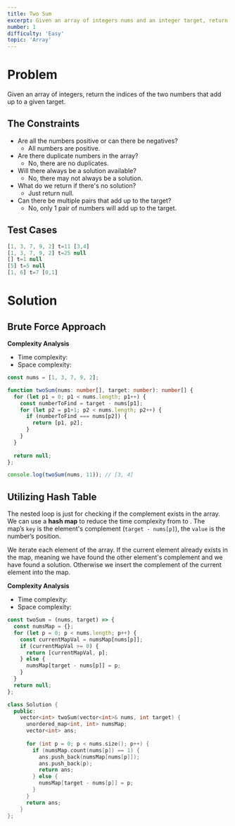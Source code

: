 ```yaml
---
title: Two Sum
excerpt: Given an array of integers nums and an integer target, return indices of the two numbers such that they add up to target.
number: 1
difficulty: 'Easy'
topic: 'Array'
---
```


<LeetCodeLink 
  link="https://leetcode.com/problems/two-sum/"
  title="Two Sum - LeetCode" 
  description="Given an array of integers nums and an integer target, return indices of the two numbers such that they add up to target. You may assume that each input would have exactly one solution, and you may not use the same element twice. You can return the answer in any order."
/>
<div style={{padding: '15px'}}></div>

# Problem

Given an array of integers, return the indices of the two numbers that add up to a given target.

## The Constraints

- Are all the numbers positive or can there be negatives?
    - All numbers are positive.
- Are there duplicate numbers in the array?
    - No, there are no duplicates.
- Will there always be a solution available?
    - No, there may not always be a solution.
- What do we return if there's no solution?
    - Just return null.
- Can there be multiple pairs that add up to the target?
    - No, only 1 pair of numbers will add up to the target.

## Test Cases

```jsx
[1, 3, 7, 9, 2] t=11 [3,4]
[1, 3, 7, 9, 2] t=25 null
[] t=1 null
[5] t=5 null
[1, 6] t=7 [0,1]
```

# Solution

## Brute Force Approach

**Complexity Analysis**

- Time complexity: <InlineMath math="O(n^2)" />
- Space complexity: <InlineMath math="O(1)" />

```typescript
const nums = [1, 3, 7, 9, 2];

function twoSum(nums: number[], target: number): number[] {
  for (let p1 = 0; p1 < nums.length; p1++) {
    const numberToFind = target - nums[p1];
    for (let p2 = p1+1; p2 < nums.length; p2++) {
      if (numberToFind === nums[p2]) {
        return [p1, p2];
      }
    }
  }
    
  return null;
};

console.log(twoSum(nums, 11)); // [3, 4]
```

## Utilizing Hash Table

The nested loop is just for checking if the complement exists in the array. 
We can use a **hash map** to reduce the time complexity from <InlineMath math="O(n^2)" /> to <InlineMath math="O(n)" />. 
The map’s `key` is the element's complement (`target - nums[p]`), the `value` is the number’s position.

We iterate each element of the array. 
If the current element already exists in the map, meaning we have found the other element's complement and we have found a solution. 
Otherwise we insert the complement of the current element into the map.

**Complexity Analysis**

- Time complexity: <InlineMath math="O(n)" />
- Space complexity: <InlineMath math="O(n)" />

```jsx
const twoSum = (nums, target) => {
  const numsMap = {};
  for (let p = 0; p < nums.length; p++) {
    const currentMapVal = numsMap[nums[p]];
    if (currentMapVal >= 0) {
      return [currentMapVal, p];
    } else {
      numsMap[target - nums[p]] = p;
    }
  }
  return null;
};
```
```cpp
class Solution {
  public:
    vector<int> twoSum(vector<int>& nums, int target) {
      unordered_map<int, int> numsMap;
      vector<int> ans;
        
      for (int p = 0; p < nums.size(); p++) {
        if (numsMap.count(nums[p]) == 1) {
          ans.push_back(numsMap[nums[p]]);
          ans.push_back(p);
          return ans;
        } else {
          numsMap[target - nums[p]] = p;
        }
      }
      return ans;
    }
};
```